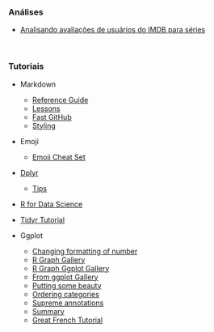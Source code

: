 
### Análises

- [Analisando avaliações de usuários do IMDB para séries](https://italo-batista.github.io/data-analyzis/analyzis_one/main.html)


<br>

### Tutoriais 

- Markdown
    - [Reference Guide](https://www.rstudio.com/wp-content/uploads/2015/03/rmarkdown-reference.pdf) 
    - [Lessons](http://rmarkdown.rstudio.com/lesson-3.html) 
    - [Fast GitHub](https://guides.github.com/features/mastering-markdown/)
    - [Styling](http://rmarkdown.rstudio.com/html_document_format.html)

- Emoji
    - [Emoji Cheat Set](https://www.webpagefx.com/tools/emoji-cheat-sheet/)
    
- [Dplyr](https://cran.rstudio.com/web/packages/dplyr/vignettes/introduction.html)
  - [Tips](http://www.quantide.com/dplyr-do-tips-using-programming/)

- [R for Data Science](http://r4ds.had.co.nz/)

- [Tidyr Tutorial](http://data.library.virginia.edu/a-tidyr-tutorial/)

- Ggplot
  - [Changing formatting of number](http://stackoverflow.com/questions/11610377/how-do-i-change-the-formatting-of-numbers-on-an-axis-with-ggplot)
  - [R Graph Gallery](http://www.r-graph-gallery.com/)
  - [R Graph Ggplot Gallery](http://www.r-graph-gallery.com/portfolio/ggplot2-package/)
  - [From ggplot Gallery](http://r4stats.com/examples/graphics-ggplot2/)
  - [Putting some beauty](https://rud.is/b/2016/03/14/spinning-cycles-in-box-4-to-take-the-pies-out-of-pi-day/)
  - [Ordering categories](https://drsimonj.svbtle.com/ordering-categories-within-ggplot2-facets)
  - [Supreme annotations](https://rud.is/b/2016/03/16/supreme-annotations/)
  - [Summary](https://www.rstudio.com/wp-content/uploads/2015/03/ggplot2-cheatsheet.pdf)
  - [Great French Tutorial](https://bioinfo-fr.net/guide-de-demarrage-pour-ggplot2-un-package-graphique-pour-r)
  
  
  
  


